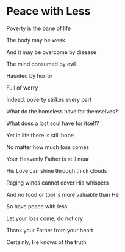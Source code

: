 # Peace with Less

Poverty is the bane of life

The body may be weak

And it may be overcome by disease

The mind consumed by evil

Haunted by horror

Full of worry

Indeed, poverty strikes every part

What do the homeless have for themselves?

What does a lost soul have for itself?

Yet in life there is still hope

No matter how much loss comes

Your Heavenly Father is still near

His Love can shine through thick clouds

Raging winds cannot cover His whispers

And no food or tool is more valuable than He

So have peace with less

Let your loss come, do not cry

Thank your Father from your heart

Certainly, He knows of the truth
